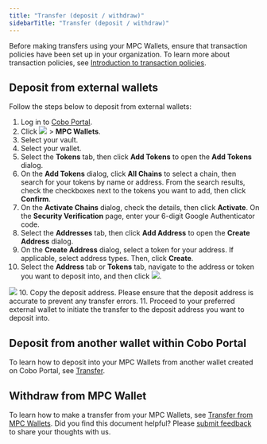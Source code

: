 ```yaml
---
title: "Transfer (deposit / withdraw)"
sidebarTitle: "Transfer (deposit / withdraw)"
---
```


<Note>Before making transfers using your MPC Wallets, ensure that transaction policies have been set up in your organization. To learn more about transaction policies, see <a href="/en/portal/risk-controls/tx-policies-overview">Introduction to transaction policies</a>.</Note>

## Deposit from external wallets

Follow the steps below to deposit from external wallets:
1. Log in to [Cobo Portal](https://portal.cobo.com/login).
2. Click <img src="/en/images/mpc-wallet/wallets-icon.svg" className="icon"></img> > **MPC Wallets**.
3. Select your vault.
4. Select your wallet.
5. Select the **Tokens** tab, then click **Add Tokens** to open the **Add Tokens** dialog.
6. On the **Add Tokens** dialog, click **All Chains** to select a chain, then search for your tokens by name or address. From the search results, check the checkboxes next to the tokens you want to add, then click **Confirm**.
7. On the **Activate Chains** dialog, check the details, then click **Activate**. On the **Security Verification** page, enter your 6-digit Google Authenticator code.
8. Select the **Addresses** tab, then click **Add Address** to open the **Create Address** dialog.
9. On the **Create Address** dialog, select a token for your address. If applicable, select address types. Then, click **Create**.
10. Select the **Address** tab or **Tokens** tab, navigate to the address or token you want to deposit into, and then click <img src="/en/images/mpc-wallet/icon_deposit.svg" className="icon"></img>.
<img src="/en/images/mpc-wallet/deposit.png" className="screenshot_full_screen"/>
10. Copy the deposit address. Please ensure that the deposit address is accurate to prevent any transfer errors.
11. Proceed to your preferred external wallet to initiate the transfer to the deposit address you want to deposit into.

## Deposit from another wallet within Cobo Portal

To learn how to deposit into your MPC Wallets from another wallet created on Cobo Portal, see [Transfer](/en/portal/transfers/introduction).

## Withdraw from MPC Wallet

To learn how to make a transfer from your MPC Wallets, see [Transfer from MPC Wallets](/en/portal/transfers/from-mpc-wallets).
<Tip>Did you find this document helpful? Please [submit feedback](https://forms.zohopublic.com/cobo/form/DocumentFeedbackForm/formperma/QvLOhxJv1_JMsJ-1dleZ8Itb_7rzN-LtgvsDdxosoVI?referrername=manuals) to share your thoughts with us.</Tip>